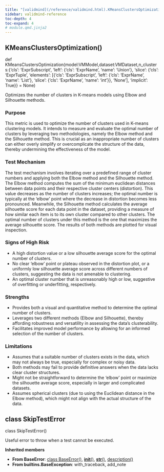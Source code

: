 ```yaml
---
title: "[validmind](/reference/validmind.html).KMeansClustersOptimization"
sidebar: validmind-reference
toc-depth: 4
toc-expand: 4
# module.qmd.jinja2
---
```


<!-- function.qmd.jinja2 -->

## KMeansClustersOptimization[()]{.muted}

<!-- signatures.jinja2 -->

::: {.signature}

<span class="kw">def</span> <span class="name">KMeansClustersOptimization</span>(<span class="param"><span class="n">model</span><span class="p">:</span><span class="n">VMModel</span><span class="muted">,</span></span><span class="param"><span class="n">dataset</span><span class="p">:</span><span class="n">VMDataset</span><span class="muted">,</span></span><span class="param"><span class="n">n_clusters</span><span class="p">:</span><span class="n">{'cls': 'ExprSubscript', 'left': {'cls': 'ExprName', 'name': 'Union'}, 'slice': {'cls': 'ExprTuple', 'elements': [{'cls': 'ExprSubscript', 'left': {'cls': 'ExprName', 'name': 'List'}, 'slice': {'cls': 'ExprName', 'name': 'int'}}, 'None'], 'implicit': True}}</span><span class="o"> = </span><span class="kc">None</span></span>)</span>

:::

<!-- docstring.jinja2 -->

Optimizes the number of clusters in K-means models using Elbow and Silhouette methods.

### Purpose

This metric is used to optimize the number of clusters used in K-means clustering models. It intends to measure and evaluate the optimal number of clusters by leveraging two methodologies, namely the Elbow method and the Silhouette method. This is crucial as an inappropriate number of clusters can either overly simplify or overcomplicate the structure of the data, thereby undermining the effectiveness of the model.

### Test Mechanism

The test mechanism involves iterating over a predefined range of cluster numbers and applying both the Elbow method and the Silhouette method. The Elbow method computes the sum of the minimum euclidean distances between data points and their respective cluster centers (distortion). This value decreases as the number of clusters increases; the optimal number is typically at the 'elbow' point where the decrease in distortion becomes less pronounced. Meanwhile, the Silhouette method calculates the average silhouette score for each data point in the dataset, providing a measure of how similar each item is to its own cluster compared to other clusters. The optimal number of clusters under this method is the one that maximizes the average silhouette score. The results of both methods are plotted for visual inspection.

### Signs of High Risk

- A high distortion value or a low silhouette average score for the optimal number of clusters.
- No clear 'elbow' point or plateau observed in the distortion plot, or a uniformly low silhouette average score across different numbers of clusters, suggesting the data is not amenable to clustering.
- An optimal cluster number that is unreasonably high or low, suggestive of overfitting or underfitting, respectively.

### Strengths

- Provides both a visual and quantitative method to determine the optimal number of clusters.
- Leverages two different methods (Elbow and Silhouette), thereby affording robustness and versatility in assessing the data's clusterability.
- Facilitates improved model performance by allowing for an informed selection of the number of clusters.

### Limitations

- Assumes that a suitable number of clusters exists in the data, which may not always be true, especially for complex or noisy data.
- Both methods may fail to provide definitive answers when the data lacks clear cluster structures.
- Might not be straightforward to determine the 'elbow' point or maximize the silhouette average score, especially in larger and complicated datasets.
- Assumes spherical clusters (due to using the Euclidean distance in the Elbow method), which might not align with the actual structure of the data.

<!-- class.qmd.jinja2 -->

## [class]{.muted} SkipTestError

<!-- signatures.jinja2 -->

::: {.signature}

<span class="kw">class</span> <span class="name">SkipTestError</span>()</span>

:::

<!-- docstring.jinja2 -->

Useful error to throw when a test cannot be executed.

**Inherited members**

- **From BaseError**: [class BaseError[()]{.muted}](#class-baseerror), [__init__[()]{.muted}](#__init__), [__str__[()]{.muted}](#__str__), [description[()]{.muted}](#description)
- **From builtins.BaseException**: with_traceback, add_note
